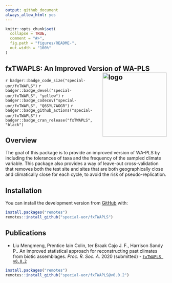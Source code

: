 ```yaml
---
output: github_document
always_allow_html: yes
---
```

<!-- README.md is generated from README.Rmd. Please edit that file -->
```r
knitr::opts_chunk$set(
  collapse = TRUE,
  comment = "#>",
  fig.path = "figures/README-",
  out.width = "100%"
)
```

## fxTWAPLS: An Improved Version of WA-PLS <img src="https://raw.githubusercontent.com/special-uor/fxTWAPLS/master/inst/images/logo.png" alt="logo" align="right" height=200px/>
<!-- <img src="inst/images/logo.png" alt="logo" align="right" height=200px/> -->

<!-- badges: start -->
`r badger::badge_code_size("special-uor/fxTWAPLS")`
`r badger::badge_devel("special-uor/fxTWAPLS", "yellow")`
`r badger::badge_codecov("special-uor/fxTWAPLS", "Q6SYL7AOGR")`
`r badger::badge_github_actions("special-uor/fxTWAPLS")`
`r badger::badge_cran_release("fxTWAPLS", "black")`
<!-- [![R build status](https://github.com/special-uor/fxTWAPLS/workflows/R-CMD-check/badge.svg)](https://github.com/special-uor/fxTWAPLS/actions) -->
<!-- [![CRAN status](https://www.r-pkg.org/badges/version/fxTWAPLS)](https://CRAN.R-project.org/package=fxTWAPLS) -->
<!-- badges: end -->

## Overview

The goal of this package is to provide an improved version of WA-PLS by 
including the tolerances of taxa and the frequency of the sampled climate 
variable. This package also provides a way of leave-out cross-validation that 
removes both the test site and sites that are both geographically close and 
climatically close for each cycle, to avoid the risk of pseudo-replication.

## Installation

<!-- ### Create a Personal Access Token (PAT) for Github -->
<!-- This is needed to install packages from private repositories. Once configured, -->
<!-- there is no need to configure it again. -->

<!-- ```{r, eval = FALSE} -->
<!-- # install.packages("usethis") -->
<!-- usethis::browse_github_pat(scopes = "repo",  -->
<!--                            description = "R:GITHUB_PAT",  -->
<!--                            host = "https://github.com/special-uor") -->
<!-- ``` -->
<!-- Copy the generated token. Then, run the following command: -->
<!-- ```{r, eval = FALSE} -->
<!-- usethis::edit_r_environ() -->
<!-- ``` -->

<!-- Add a new line to the `.Renviron` file: -->
<!-- ```bash -->
<!-- GITHUB_PAT=xxxyyyzzz -->
<!-- ``` -->

<!-- Make sure to leave a new empty line after `GITHUB_PAT`. Restart R (Session >  -->
<!-- Restart R in the RStudio menu bar), as environment variables are loaded from  -->
<!-- `.Renviron` only at the start of an R session.  -->
<!-- Check that the PAT is now available like so: -->
<!-- ```{r, eval = FALSE} -->
<!-- usethis::git_sitrep() -->
<!-- ``` -->

<!-- You can install the released version of fxTWAPLS from [CRAN](https://CRAN.R-project.org) with: -->

<!-- ``` r -->
<!-- install.packages("fxTWAPLS") -->
<!-- ``` -->

<!-- And the development version from [GitHub](https://github.com/) with: -->
You can install the development version from [GitHub](https://github.com/) with:
``` r
install.packages("remotes")
remotes::install_github("special-uor/fxTWAPLS")
```

## Publications

- Liu Mengmeng, Prentice Iain Colin, ter Braak Cajo J. F., Harrison Sandy P.. 
An improved statistical approach for reconstructing past climates from biotic 
assemblages. _Proc. R. Soc. A._ 2020 (submitted) - [`fxTWAPLS v0.0.2`](https://github.com/special-uor/fxTWAPLS/releases/tag/v0.0.2)

```r
install.packages("remotes")
remotes::install_github("special-uor/fxTWAPLS@v0.0.2")
```
<!-- ## Example -->
<!-- This is a basic example which shows you how to solve a common problem: -->

